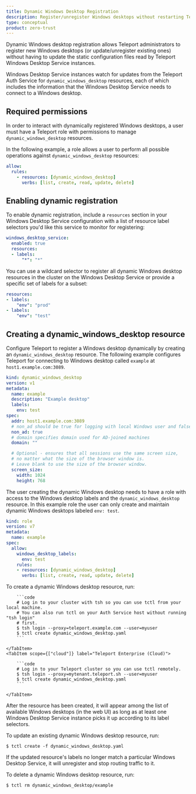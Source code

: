 ```yaml
---
title: Dynamic Windows Desktop Registration
description: Register/unregister Windows desktops without restarting Teleport.
type: conceptual
product: zero-trust
---
```


Dynamic Windows desktop registration allows Teleport administrators to register
new Windows desktops (or update/unregister existing ones) without having to
update the static configuration files read by Teleport Windows Desktop Service
instances.

Windows Desktop Service instances watch for updates from the Teleport Auth
Service for `dynamic_windows_desktop` resources, each of which includes the
information that the Windows Desktop Service needs to connect to a Windows
desktop.

## Required permissions

In order to interact with dynamically registered Windows desktops, a user must have
a Teleport role with permissions to manage `dynamic_windows_desktop` resources.

In the following example, a role allows a user to perform all possible
operations against `dynamic_windows_desktop` resources:

```yaml
allow:
  rules:
    - resources: [dynamic_windows_desktop]
      verbs: [list, create, read, update, delete]
```

## Enabling dynamic registration

To enable dynamic registration, include a `resources` section in your Windows Desktop
Service configuration with a list of resource label selectors you'd like this
service to monitor for registering:

```yaml
windows_desktop_service:
  enabled: true
  resources:
  - labels:
      "*": "*"
```

You can use a wildcard selector to register all dynamic Windows desktop resources in the cluster
on the Windows Desktop Service or provide a specific set of labels for a subset:

```yaml
resources:
- labels:
    "env": "prod"
- labels:
    "env": "test"
```

## Creating a dynamic_windows_desktop resource

Configure Teleport to register a Windows desktop dynamically by creating an `dynamic_windows_desktop`
resource. The following example configures Teleport for connecting to Windows desktop
called `example` at `host1.example.com:3089`.

```yaml
kind: dynamic_windows_desktop
version: v1
metadata:
  name: example
  description: "Example desktop"
  labels:
    env: test
spec:
  addr: host1.example.com:3089
  # non_ad should be true for logging with local Windows user and false for Active Directory users
  non_ad: true
  # domain specifies domain used for AD-joined machines
  domain: ""

  # Optional - ensures that all sessions use the same screen size,
  # no matter what the size of the browser window is.
  # Leave blank to use the size of the browser window.
  screen_size:
    width: 1024
    height: 768
```

The user creating the dynamic Windows desktop needs to have a role with access
to the Windows desktop labels and the `dynamic_windows_desktop` resource. In
this example role the user can only create and maintain dynamic Windows desktops
labeled `env: test`.

```yaml
kind: role
version: v7
metadata:
  name: example
spec:
  allow:
    windows_desktop_labels:
      env: test
    rules:
    - resources: [dynamic_windows_desktop]
      verbs: [list, create, read, update, delete]
```

To create a dynamic Windows desktop resource, run:

<Tabs>
    <TabItem scope={["oss", "enterprise"]} label="Self-Hosted">

        ```code
        # Log in to your cluster with tsh so you can use tctl from your local machine.
        # You can also run tctl on your Auth Service host without running "tsh login"
        # first.
        $ tsh login --proxy=teleport.example.com --user=myuser
        $ tctl create dynamic_windows_desktop.yaml
        ```

    </TabItem>
    <TabItem scope={["cloud"]} label="Teleport Enterprise (Cloud)">

        ```code
        # Log in to your Teleport cluster so you can use tctl remotely.
        $ tsh login --proxy=mytenant.teleport.sh --user=myuser
        $ tctl create dynamic_windows_desktop.yaml
        ```

    </TabItem>

</Tabs>

After the resource has been created, it will appear among the list of available
Windows desktops (in the web UI) as long as at least one Windows Desktop Service
instance picks it up according to its label selectors.

To update an existing dynamic Windows desktop resource, run:

```code
$ tctl create -f dynamic_windows_desktop.yaml
```

If the updated resource's labels no longer match a particular Windows Desktop Service, it
will unregister and stop routing traffic to it.

To delete a dynamic Windows desktop resource, run:

```code
$ tctl rm dynamic_windows_desktop/example
```
